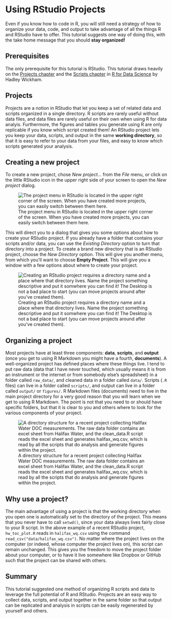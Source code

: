 
# Using RStudio Projects

Even if you know how to code in R, you will still need a strategy of how to organize your data, code, and output to take advantage of all the things R and RStudio have to offer. This tutorial suggests one way of doing this, with the take home message that you should **stay organized!**

## Prerequisites

The only prerequisite for this tutorial is RStudio. This tutorial draws heavily on the [Projects chapter](http://r4ds.had.co.nz/workflow-projects.html) and the [Scripts chapter](http://r4ds.had.co.nz/workflow-scripts.html) in [R for Data Science](http://r4ds.had.co.nz/) by Hadley Wickham.

## Projects

Projects are a notion in RStudio that let you keep a set of related data and scripts organized in a single directory. R scripts are rarely useful without data files, and data files are rarely useful on their own when using R for data analyis. Furthermore, the figures and tables you generate using R are only replicable if you know which script created them! An RStudio project lets you keep your data, scripts, and output in the same **working directory**, so that it is easy to refer to your data from your files, and easy to know which scripts generated your analysis.

## Creating a new project

To create a new project, chose *New project...* from the *File* menu, or click on the little RStudio icon in the upper right side of your screen to open the *New project* dialog.

![The project menu in RStudio is located in the upper right corner of the screen. When you have created more projects, you can easily switch between them here.](03-Project-Management-Figs/new-project-1.png)

This will direct you to a dialog that gives you some options about how to create your RStudio project. If you already have a folder that contains your scripts and/or data, you can use the *Existing Directory* option to turn that directory into a project. To create a brand new directory that is an RStudio project, choose the *New Directory* option. This will give you another menu, from which you'll want to choose **Empty Project**. This will give you a window with a few options about where to create your project.

![Creating an RStudio project requires a directory name and a place where that directory lives. Name the project something descriptive and put it somwhere you can find it! The Desktop is not a bad place to start (you can move projects around after you've created them).](03-Project-Management-Figs/new-project-2.png)

## Organizing a project

Most projects have at least three components: **data**, **scripts**, and **output** (once you get to using R Markdown you might have a fourth, **documents**). A well-organized project has defined places where these things live. I tend to put raw data (data that I have never touched, which usually means it is from an instrument or the internet or from somebody else's spreadsheet) in a folder called `raw_data/`, and cleaned data in a folder called `data/`. Scripts (`.R` files) can live in a folder called `scripts/`, and output can live in a folder called `output/` or `figures/`. R Markdown files (documents) need to live in the main project directory for a very good reason that you will learn when we get to using R Markdown. The point is not that you need to or should have specific folders, but that it is clear to you and others where to look for the various components of your project.

![A directory structure for a recent project collecting Halifax Water DOC measurements. The raw data folder contains an excel sheet from Halifax Water, and the clean_data.R script reads the excel sheet and generates halifax_wq.csv, which is read by all the scripts that do analysis and generate figures within the project.](03-Project-Management-Figs/organized-project.png)

## Why use a project?

The main advantage of using a project is that the working directory when you open one is automatically set to the directory of the project. This means that you never have to call `setwd()`, since your data always lives fairly close to your R script. In the above example of a recent RStudio project, `hw_toc_plot.R` reads in `halifax_wq.csv` using the command `read_csv("data/halifax_wq.csv")`. No matter where the project lives on the computer (or indeed, whose computer the project lives on), this script can remain unchanged. This gives you the freedom to move the project folder about your computer, or to have it live somewhere like Dropbox or GitHub such that the project can be shared with others.

## Summary

This tutorial suggested one method of organizing R scripts and data to leverage the full potential of R and RStudio. Projects are an easy way to collect data, scripts, and output together in the same folder so that output can be replicated and analysis in scripts can be easily regenerated by yourself and others.

